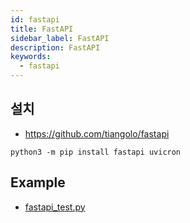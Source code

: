 ```yaml
---
id: fastapi
title: FastAPI
sidebar_label: FastAPI
description: FastAPI
keywords:
  - fastapi
---
```


## 설치

- https://github.com/tiangolo/fastapi

```shell
python3 -m pip install fastapi uvicron
```

## Example

- [fastapi_test.py](https://github.com/hhk7734/fastapi_test.py)
